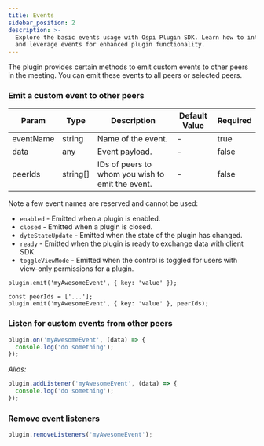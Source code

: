 ```yaml
---
title: Events
sidebar_position: 2
description: >-
  Explore the basic events usage with Ospi Plugin SDK. Learn how to integrate
  and leverage events for enhanced plugin functionality.
---
```


The plugin provides certain methods to emit custom events to other peers in the
meeting. You can emit these events to all peers or selected peers.

### Emit a custom event to other peers

| Param     | Type     | Description                                      | Default Value | Required |
| --------- | -------- | ------------------------------------------------ | ------------- | -------- |
| eventName | string   | Name of the event.                               | -             | true     |
| data      | any      | Event payload.                                   | -             | false    |
| peerIds   | string[] | IDs of peers to whom you wish to emit the event. | -             | false    |

Note a few event names are reserved and cannot be used:

- `enabled` - Emitted when a plugin is enabled.
- `closed` - Emitted when a plugin is closed.
- `dyteStateUpdate` - Emitted when the state of the plugin has changed.
- `ready` - Emitted when the plugin is ready to exchange data with client SDK.
- `toggleViewMode` - Emitted when the control is toggled for users with
  view-only permissions for a plugin.

```tsx
plugin.emit('myAwesomeEvent', { key: 'value' });
```

```tsx
const peerIds = ['...'];
plugin.emit('myAwesomeEvent', { key: 'value' }, peerIds);
```

### Listen for custom events from other peers

```jsx
plugin.on('myAwesomeEvent', (data) => {
  console.log('do something');
});
```

_Alias:_

```jsx
plugin.addListener('myAwesomeEvent', (data) => {
  console.log('do something');
});
```

### Remove event listeners

```jsx
plugin.removeListeners('myAwesomeEvent');
```

<head>
  <title>Plugin SDK Events</title>
  <meta
    name="description"
    content="Explore the basic events usage with Ospi Plugin SDK. Learn how to integrate and leverage events for enhanced plugin functionality."
  />
</head>
